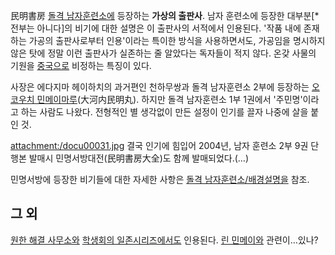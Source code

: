 民明書房
[[돌격 남자훈련소]]에 등장하는 '''가상의 출판사'''. 
남자 훈련소에 등장한 대부분[* 전부는 아니다]의 비기에 대한 설명은 이 출판사의 서적에서 인용된다. 
'작품 내에 존재하는 가공의 출판사로부터 인용'이라는 특이한 방식을 사용하면서도, 가공임을 명시하지 않은 탓에 정말 이런 출판사가 실존하는 줄 알았다는 독자들이 적지 않다.
온갖 사물의 기원을 [[중국]]으로 비정하는 특징이 있다.

사장은 에다지마 헤이하치의 과거편인 천하무쌍과 돌격 남자훈련소 2부에 등장하는 [[오코우치 민메이마루]](大河内民明丸). 하지만 돌격 남자훈련소 1부 1권에서 '주민명'이라고 하는 사람도 나왔다. 
전형적인 별 생각없이 만든 설정이 인기를 끌자 나중에 살을 붙인 것.

attachment:/docu00031.jpg
결국 인기에 힘입어 2004년, 남자 훈련소 2부 9권 단행본 발매시 민명서방대전(民明書房大全)도 함께 발매되었다.(…)

민명서방에 등장한 비기들에 대한 자세한 사항은 [[돌격 남자훈련소/배경설명]]을 참조.

== 그 외 ==
[[원한 해결 사무소]]와 [[학생회의 일존]]시리즈에서도 인용된다.
[[린 민메이]]와 관련이…있나?
